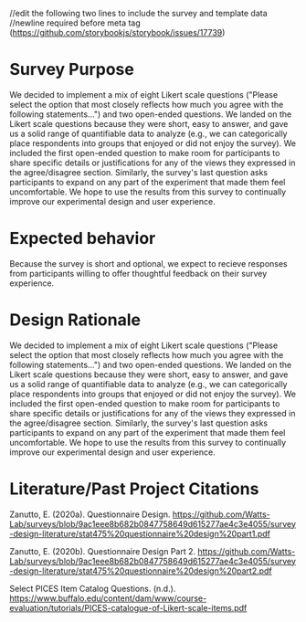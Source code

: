 //edit the following two lines to include the survey and template data
//newline required before meta tag (https://github.com/storybookjs/storybook/issues/17739)

<Meta title="Surveys/qualityControlSurvey" component={SurveyWrapper} />

# Survey Purpose

We decided to implement a mix of eight Likert scale questions ("Please select the option that most closely reflects how much you agree with the following statements...") and two open-ended questions. We landed on the Likert scale questions because they were short, easy to answer, and gave us a solid range of quantifiable data to analyze (e.g., we can categorically place respondents into groups that enjoyed or did not enjoy the survey). We included the first open-ended question to make room for participants to share specific details or justifications for any of the views they expressed in the agree/disagree section. Similarly, the survey's last question asks participants to expand on any part of the experiment that made them feel uncomfortable. We hope to use the results from this survey to continually improve our experimental design and user experience.

# Expected behavior

Because the survey is short and optional, we expect to recieve responses from participants willing to offer thoughtful feedback on their survey experience.

# Design Rationale

We decided to implement a mix of eight Likert scale questions ("Please select the option that most closely reflects how much you agree with the following statements...") and two open-ended questions. We landed on the Likert scale questions because they were short, easy to answer, and gave us a solid range of quantifiable data to analyze (e.g., we can categorically place respondents into groups that enjoyed or did not enjoy the survey). We included the first open-ended question to make room for participants to share specific details or justifications for any of the views they expressed in the agree/disagree section. Similarly, the survey's last question asks participants to expand on any part of the experiment that made them feel uncomfortable. We hope to use the results from this survey to continually improve our experimental design and user experience.

# Literature/Past Project Citations

Zanutto, E. (2020a). Questionnaire Design. https://github.com/Watts-Lab/surveys/blob/9ac1eee8b682b0847758649d615277ae4c3e4055/survey-design-literature/stat475%20questionnaire%20design%20part1.pdf

Zanutto, E. (2020b). Questionnaire Design Part 2. https://github.com/Watts-Lab/surveys/blob/9ac1eee8b682b0847758649d615277ae4c3e4055/survey-design-literature/stat475%20questionnaire%20design%20part2.pdf

Select PICES Item Catalog Questions. (n.d.). https://www.buffalo.edu/content/dam/www/course-evaluation/tutorials/PICES-catalogue-of-Likert-scale-items.pdf
